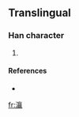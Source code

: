 ==Translingual==

===Han character===
{{Han char|rn=85|rad=水|as=20|sn=23|four=|canj=水卜弓金 (EYNC)}}

# {{defn|Han|sort=水20}}

====References====
* {{Han ref|kx=0663.421|hdz=31797.041|uh=705C|ud=28764}}

[[fr:灜]]
